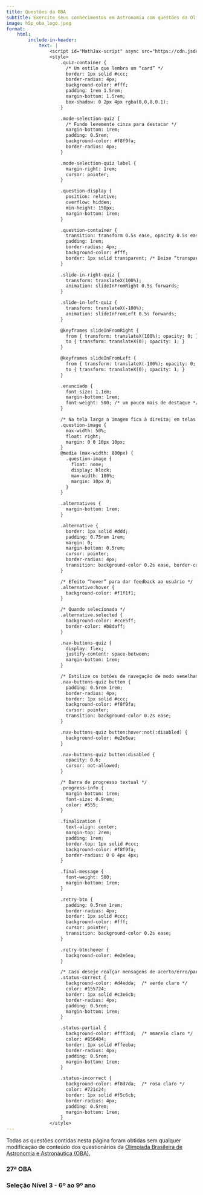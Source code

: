 ```yaml
---
title: Questões da OBA
subtitle: Exercite seus conhecimentos em Astronomia com questões da Olimpíada Brasileira de Astronomia.
image: h5p_oba_logo.jpeg
format:
    html:
        include-in-header:
            text: |
                <script id="MathJax-script" async src="https://cdn.jsdelivr.net/npm/mathjax@3/es5/tex-mml-chtml.js"></script>                                              
                <style>
                    .quiz-container {
                      /* Um estilo que lembra um “card” */
                      border: 1px solid #ccc;
                      border-radius: 4px;
                      background-color: #fff;
                      padding: 1rem 1.5rem;
                      margin-bottom: 1.5rem;
                      box-shadow: 0 2px 4px rgba(0,0,0,0.1);
                    }

                    .mode-selection-quiz {
                      /* Fundo levemente cinza para destacar */
                      margin-bottom: 1rem;
                      padding: 0.5rem;
                      background-color: #f8f9fa;
                      border-radius: 4px;
                    }

                    .mode-selection-quiz label {
                      margin-right: 1rem;
                      cursor: pointer;
                    }

                    .question-display {
                      position: relative;
                      overflow: hidden;
                      min-height: 150px;
                      margin-bottom: 1rem;
                    }

                    .question-container {
                      transition: transform 0.5s ease, opacity 0.5s ease;
                      padding: 1rem;
                      border-radius: 4px;
                      background-color: #fff;
                      border: 1px solid transparent; /* Deixe “transparent” para animar melhor */
                    }

                    .slide-in-right-quiz {
                      transform: translateX(100%);
                      animation: slideInFromRight 0.5s forwards;
                    }

                    .slide-in-left-quiz {
                      transform: translateX(-100%);
                      animation: slideInFromLeft 0.5s forwards;
                    }

                    @keyframes slideInFromRight {
                      from { transform: translateX(100%); opacity: 0; }
                      to { transform: translateX(0); opacity: 1; }
                    }

                    @keyframes slideInFromLeft {
                      from { transform: translateX(-100%); opacity: 0; }
                      to { transform: translateX(0); opacity: 1; }
                    }

                    .enunciado {
                      font-size: 1.1em;
                      margin-bottom: 1rem;
                      font-weight: 500; /* um pouco mais de destaque */
                    }

                    /* Na tela larga a imagem fica à direita; em telas estreitas, ela ocupa a largura inteira */
                    .question-image {
                      max-width: 50%;
                      float: right;
                      margin: 0 0 10px 10px;
                    }
                    @media (max-width: 800px) {
                      .question-image {
                        float: none;
                        display: block;
                        max-width: 100%;
                        margin: 10px 0;
                      }
                    }

                    .alternatives {
                      margin-bottom: 1rem;
                    }

                    .alternative {
                      border: 1px solid #ddd;
                      padding: 0.75rem 1rem;
                      margin: 0;
                      margin-bottom: 0.5rem;
                      cursor: pointer;
                      border-radius: 4px;
                      transition: background-color 0.2s ease, border-color 0.2s ease;
                    }

                    /* Efeito “hover” para dar feedback ao usuário */
                    .alternative:hover {
                      background-color: #f1f1f1;
                    }

                    /* Quando selecionada */
                    .alternative.selected {
                      background-color: #cce5ff;
                      border-color: #b8daff;
                    }

                    .nav-buttons-quiz {
                      display: flex;
                      justify-content: space-between;
                      margin-bottom: 1rem;
                    }

                    /* Estilize os botões de navegação de modo semelhante a botões “secondary” do Bootstrap */
                    .nav-buttons-quiz button {
                      padding: 0.5rem 1rem;
                      border-radius: 4px;
                      border: 1px solid #ccc;
                      background-color: #f8f9fa;
                      cursor: pointer;
                      transition: background-color 0.2s ease;
                    }

                    .nav-buttons-quiz button:hover:not(:disabled) {
                      background-color: #e2e6ea;
                    }

                    .nav-buttons-quiz button:disabled {
                      opacity: 0.6;
                      cursor: not-allowed;
                    }

                    /* Barra de progresso textual */
                    .progress-info {
                      margin-bottom: 1rem;
                      font-size: 0.9rem;
                      color: #555;
                    }

                    .finalization {
                      text-align: center;
                      margin-top: 2rem;
                      padding: 1rem;
                      border-top: 1px solid #ccc;
                      background-color: #f8f9fa;
                      border-radius: 0 0 4px 4px;
                    }

                    .final-message {
                      font-weight: 500;
                      margin-bottom: 1rem;
                    }

                    .retry-btn {
                      padding: 0.5rem 1rem;
                      border-radius: 4px;
                      border: 1px solid #ccc;
                      background-color: #fff;
                      cursor: pointer;
                      transition: background-color 0.2s ease;
                    }

                    .retry-btn:hover {
                      background-color: #e2e6ea;
                    }

                    /* Caso deseje realçar mensagens de acerto/erro/partial usando classes no statusDiv */
                    .status-correct {
                      background-color: #d4edda;  /* verde claro */
                      color: #155724;
                      border: 1px solid #c3e6cb;
                      border-radius: 4px;
                      padding: 0.5rem;
                      margin-bottom: 1rem;
                    }

                    .status-partial {
                      background-color: #fff3cd;  /* amarelo claro */
                      color: #856404;
                      border: 1px solid #ffeeba;
                      border-radius: 4px;
                      padding: 0.5rem;
                      margin-bottom: 1rem;
                    }

                    .status-incorrect {
                      background-color: #f8d7da;  /* rosa claro */
                      color: #721c24;
                      border: 1px solid #f5c6cb;
                      border-radius: 4px;
                      padding: 0.5rem;
                      margin-bottom: 1rem;
                    }
                </style>
---
```


Todas as questões contidas nesta página foram obtidas sem qualquer modificação de conteúdo dos questionários da [Olimpíada Brasileira de Astronomia e Astronáutica (OBA).](http://www.oba.org.br/site/?p=conteudo&idcat=9&pag=conteudo)

```{=html}
  
  <div id="quizzes"></div>

  <script>
        /* 
      A função gen_questionario recebe o caminho do arquivo de questões e o título do questionário.
      Cada questionário é gerado dentro de um <details> (colapsável) e opera de forma independente.
    */
    function gen_questionario(arquivoQuestoes, titulo, id = false) {
      // Cria o container colapsável usando <details>
      var details = document.createElement("details");
      details.style.marginBottom = "20px";
      var summary = document.createElement("summary");
      summary.textContent = titulo;
      summary.style.cursor = "pointer";
      details.appendChild(summary);
      
      var container = document.createElement("div");
      container.className = "quiz-container";
      details.appendChild(container);
           
      if (!id) {
        document.getElementById("quizzes").appendChild(details);
      }
      else {
        document.getElementById(id).appendChild(details);
      }
      
      // Variáveis do questionário
      var questions = [];
      var currentQuestionIndex = 0;
      var questionStates = [];
      var mode = "sequential"; // ou "random"
      var quizStarted = false;
      
      // Opções de visualização
      var modeDiv = document.createElement("div");
      modeDiv.className = "mode-selection-quiz";
      modeDiv.innerHTML = `
        <label><input type="radio" name="mode_${titulo}" value="sequential" checked> Modo sequencial</label>
        <label style="margin-left:20px;"><input type="radio" name="mode_${titulo}" value="random"> Modo aleatório</label>
      `;
      container.appendChild(modeDiv);
      
      var modeInputs = modeDiv.querySelectorAll(`input[name="mode_${titulo}"]`);
      modeInputs.forEach(input => {
        input.addEventListener("change", function() {
          if (quizStarted) {
            if (!confirm("O questionário será reinicializado e tudo que foi feito até então será apagado. Deseja continuar?")) {
              modeInputs.forEach(inp => {
                if (inp.value === mode) inp.checked = true;
              });
              return;
            }
            resetQuiz();
          }
          mode = this.value;
          if (mode === "random") {
            questions = shuffleArray(questions);
          } else {
            questions = questions.sort((a, b) => a.originalIndex - b.originalIndex);
          }
          resetQuiz();
        });
      });
      
      var questionDisplay = document.createElement("div");
      questionDisplay.className = "question-display";
      container.appendChild(questionDisplay);
      
      var progressInfo = document.createElement("div");
      progressInfo.className = "progress-info";
      container.appendChild(progressInfo);
      
      var navDiv = document.createElement("div");
      navDiv.className = "nav-buttons-quiz";
      navDiv.innerHTML = `
        <button class="prev-btn" disabled>Anterior</button>
        <button class="verify-btn" disabled>Verificar</button>
        <button class="next-btn" disabled>Próxima</button>
      `;
      container.appendChild(navDiv);
      
      var showCorrectBtn = document.createElement("button");
      showCorrectBtn.className = "show-correct-btn";
      showCorrectBtn.textContent = "Mostrar Alternativas Corretas";
      showCorrectBtn.disabled = true;
      container.appendChild(showCorrectBtn);
      
      var finalDiv = document.createElement("div");
      finalDiv.className = "finalization";
      finalDiv.style.display = "none";
      finalDiv.innerHTML = `
        <div class="final-message"></div>
        <button class="retry-btn">Tentar novamente</button>
      `;
      container.appendChild(finalDiv);
      
      // Carrega e parseia o arquivo de questões
      fetch(arquivoQuestoes)
        .then(response => response.text())
        .then(text => {
          questions = parseQuestions(text);
          questions.forEach((q, idx) => { q.originalIndex = idx; });
          // Inicializa os estados usando um objeto para armazenar a seleção por alternativa (id)
          // Ao inicializar o estado de cada questão (na função que faz o reset):
          questionStates = questions.map(q => {
            var sel = {};
            q.alternatives.forEach(alt => { sel[alt.id] = false; });
            return { selected: sel, verified: false, score: 0, correctShown: false, order: null };
          });
          if (mode === "random") questions = shuffleArray(questions);
          quizStarted = false;
          currentQuestionIndex = 0;
          renderQuestion();
          updateProgress();
        });
      
      // Parse do arquivo de questões – agora atribuindo um id para cada alternativa
      function parseQuestions(text) {
        var qs = [];
        // Separa cada questão (delimitada por ---)
        var parts = text.split('---').map(s => s.trim()).filter(s => s.length > 0);
        parts.forEach(part => {
          var lines = part.split('\n').map(l => l.trim()).filter(l => l.length > 0);
          var q = { alternatives: [] };
          // Itera sobre as linhas usando um índice para permitir pulos
          for (var i = 0; i < lines.length; i++) {
            var line = lines[i];
            if (line.startsWith("tipo:")) {
              q.tipo = line.substring(5).trim();
            } else if (line.startsWith("fig:")) {
              q.fig = line.substring(4).trim();
            } else if (line.startsWith("enunciado:")) {
              // Começa a extrair o enunciado
              var enunciado = "<p>" + line.substring(10).trim() + "</p>";
              // Enquanto as próximas linhas não iniciem com "-" (alternativas) nem com outros campos
              i++;
              while (i < lines.length &&
                    !lines[i].startsWith("-") &&
                    !lines[i].startsWith("pontuacao:") &&
                    !lines[i].startsWith("tipo:") &&
                    !lines[i].startsWith("fig:")) {
                //enunciado += "\n" + lines[i];
                enunciado += "<p>" + lines[i] + "</p>";
                i++;
              }
              // Converte as quebras de linha em <br> para renderização correta em HTML
              //q.enunciado = enunciado.replace(/\n/g, "<br><br>");
              q.enunciado = enunciado
              i--; // retrocede para reprocessar a linha que quebrou o loop
            } else if (line.startsWith("pontuacao:")) {
              var scoringStr = line.substring(11).trim();
              q.scoring = [];
              var regex = /\[([X0]+),([\d.]+)\]/g;
              var match;
              while ((match = regex.exec(scoringStr)) !== null) {
                q.scoring.push({ pattern: match[1], score: parseFloat(match[2]) });
              }
            } else if (line.startsWith("-")) {
              // Trata as alternativas – em singlechoice, se iniciar com "X" indica a correta
              var altText = line.substring(1).trim();
              var isCorrect = false;
              if (q.tipo === "singlechoice" && altText.startsWith("X")) {
                isCorrect = true;
                altText = altText.substring(1).trim();
              }
              // Atribui um id com base no número atual de alternativas
              q.alternatives.push({ id: q.alternatives.length, text: altText, isCorrect: isCorrect });
            }
          }
          qs.push(q);
        });
        return qs;
      }


      
      // Função auxiliar para embaralhar um array
      function shuffleArray(array) {
        let arr = array.slice();
        for (let i = arr.length - 1; i > 0; i--) {
          const j = Math.floor(Math.random() * (i + 1));
          [arr[i], arr[j]] = [arr[j], arr[i]];
        }
        return arr;
      }
      
      // Renderiza a questão atual, embaralhando as alternativas sempre
      function renderQuestion(direction) {
        var q = questions[currentQuestionIndex];
        var state = questionStates[currentQuestionIndex];
        questionDisplay.innerHTML = "";
        var qContainer = document.createElement("div");
        qContainer.className = "question-container";
        if (direction === "next") {
          qContainer.classList.add("slide-in-right-quiz");
        } else if (direction === "prev") {
          qContainer.classList.add("slide-in-left-quiz");
        }
        // Exibe o enunciado
        var enunciadoDiv = document.createElement("div");
        enunciadoDiv.className = "enunciado";
        enunciadoDiv.innerHTML = q.enunciado;
        qContainer.appendChild(enunciadoDiv);
        // Imagem, se houver
        if (q.fig) {
          var img = document.createElement("img");
          img.src = q.fig;
          img.alt = "Figura da questão";
          img.className = "question-image";
          qContainer.appendChild(img);
        }
        // Status (se já verificada)
        var statusDiv = document.createElement("div");
        statusDiv.className = "status";
        if (state.verified) {
          if (state.score === 1) {
            statusDiv.textContent = "Parabéns, você acertou esta questão!";
            statusDiv.classList.add("status-correct");
          } else if (state.score > 0) {
            statusDiv.textContent = "Quase, você obteve " + state.score + " pontos nesta questão.";
            statusDiv.classList.add("status-partial");
          } else {
            statusDiv.textContent = "Resposta errada: 0 pontos nesta questão.";
            statusDiv.classList.add("status-incorrect");
          }
        }
        qContainer.appendChild(statusDiv);
        
        // Aqui verificamos se já existe uma ordem definida para essa questão;
        // se não, embaralhamos uma vez e salvamos no estado.
        if (!state.order) {
          state.order = shuffleArray(q.alternatives.slice());
        }
        var alternativesOrder = state.order;
        
        // Renderiza as alternativas conforme a ordem armazenada
        var alternativesDiv = document.createElement("div");
        alternativesDiv.className = "alternatives";
        alternativesOrder.forEach(alt => {
          var altDiv = document.createElement("div");
          altDiv.className = "alternative";
          altDiv.textContent = alt.text;
          if (state.selected[alt.id]) altDiv.classList.add("selected");
          if (!state.verified) {
            altDiv.addEventListener("click", function() {
              handleAlternativeClick(alt.id);
            });
          }
          alternativesDiv.appendChild(altDiv);
        });
        qContainer.appendChild(alternativesDiv);
        
        // Altera a cor de fundo se a questão já foi verificada
        if (state.verified) {
          if (state.score === 1) {
            qContainer.style.backgroundColor = "#d4edda";
          } else if (state.score > 0) {
            qContainer.style.backgroundColor = "#fff3cd";
          } else {
            qContainer.style.backgroundColor = "#f8d7da";
          }
        }
        questionDisplay.appendChild(qContainer);
        updateNavButtons();
        updateVerifyButton();
        if (state.verified && !state.correctShown) {
          showCorrectBtn.disabled = false;
        } else {
          showCorrectBtn.disabled = true;
        }
        MathJax.typeset(); // Reprocessa as equações
      }

      
      // Trata clique na alternativa – agora passando o id da alternativa
      function handleAlternativeClick(altId) {
        var q = questions[currentQuestionIndex];
        var state = questionStates[currentQuestionIndex];
        if (state.verified) return;
        if (q.tipo === "singlechoice") {
          Object.keys(state.selected).forEach(key => {
            state.selected[key] = (parseInt(key) === altId);
          });
        } else {
          state.selected[altId] = !state.selected[altId];
        }
        quizStarted = true;
        renderQuestion();
        updateVerifyButton();
      }
      
      function updateVerifyButton() {
        var state = questionStates[currentQuestionIndex];
        var verifyBtn = navDiv.querySelector(".verify-btn");
        // Se alguma alternativa estiver selecionada, habilita o botão
        if (!state.verified && Object.values(state.selected).some(s => s)) {
          verifyBtn.disabled = false;
        } else {
          verifyBtn.disabled = true;
        }
      }
      
      function updateNavButtons() {
        var prevBtn = navDiv.querySelector(".prev-btn");
        var nextBtn = navDiv.querySelector(".next-btn");
        prevBtn.disabled = (currentQuestionIndex === 0);
        nextBtn.disabled = (currentQuestionIndex === questions.length - 1);
      }
      
      // Atualiza as barras de progresso e os textos
      function updateProgress() {
        var evaluatedCount = questionStates.filter(s => s.verified).length;
        var totalQuestions = questions.length;
        var totalScore = questionStates.reduce((sum, s) => sum + s.score, 0);
        progressInfo.innerHTML = `
          <div>
            Questão ${currentQuestionIndex + 1} de ${totalQuestions}.
            <br>
            <progress value="${currentQuestionIndex + 1}" max="${totalQuestions}" style="width: 100%;"></progress>
          </div>
          <div style="margin-top: 1rem;">
            ${evaluatedCount} de ${totalQuestions} questões avaliadas.
            <br>
            <progress value="${evaluatedCount}" max="${totalQuestions}" style="width: 100%;"></progress>
          </div>
          <div style="margin-top: 1rem;">
            Pontuação: ${totalScore.toFixed(1)} de ${totalQuestions}.
            <br>
            <progress value="${totalScore}" max="${totalQuestions}" style="width: 100%;"></progress>
          </div>
        `;
        if (evaluatedCount === totalQuestions) {
          finalDiv.style.display = "block";
          var percentage = (totalScore / totalQuestions) * 100;
          var finalMsg = "";
          if (totalScore === totalQuestions) {
            finalMsg = "Parabéns, você acertou tudo!";
          } else if (percentage >= 50) {
            finalMsg = percentage.toFixed(0) + "% de acerto. Está quase. Continue estudando.";
          } else {
            finalMsg = percentage.toFixed(0) + "% de acerto. Continue estudando.";
          }
          finalDiv.querySelector(".final-message").textContent = finalMsg;
        } else {
          finalDiv.style.display = "none";
        }
      }
      
      navDiv.querySelector(".prev-btn").addEventListener("click", function() {
        if (currentQuestionIndex > 0) {
          currentQuestionIndex--;
          renderQuestion("prev");
          updateProgress();
        }
      });
      navDiv.querySelector(".next-btn").addEventListener("click", function() {
        if (currentQuestionIndex < questions.length - 1) {
          currentQuestionIndex++;
          renderQuestion("next");
          updateProgress();
        }
      });
      
      navDiv.querySelector(".verify-btn").addEventListener("click", function() {
        var state = questionStates[currentQuestionIndex];
        if (state.verified) return;
        var q = questions[currentQuestionIndex];
        // Monta o padrão na ordem original (ordenada pelo id)
        var sortedAlternatives = q.alternatives.slice().sort((a, b) => a.id - b.id);
        var userPattern = sortedAlternatives.map(alt => state.selected[alt.id] ? "X" : "0").join("");
        var score = 0;
        if (q.tipo === "singlechoice") {
          // Encontra o id selecionado e compara com a alternativa correta
          var selectedId = Object.keys(state.selected).find(key => state.selected[key]);
          var altObj = q.alternatives.find(alt => alt.id == selectedId);
          if (altObj && altObj.isCorrect) score = 1;
        } else {
          if (q.scoring && q.scoring.length > 0) {
            q.scoring.forEach(rule => {
              if (rule.pattern === userPattern) {
                score = Math.max(score, rule.score);
              }
            });
          }
        }
        state.verified = true;
        state.score = score;
        renderQuestion();
        updateProgress();
      });
      
      showCorrectBtn.addEventListener("click", function() {
        var state = questionStates[currentQuestionIndex];
        if (!state.verified || state.correctShown) return;
        var q = questions[currentQuestionIndex];
        var alternativesDiv = questionDisplay.querySelector(".alternatives");
        
        if (q.tipo === "singlechoice") {
          // Itera sobre a ordem embaralhada armazenada no estado.
          Array.from(alternativesDiv.children).forEach((altDiv, idx) => {
            var altObj = state.order[idx];
            if (altObj.isCorrect) {
              altDiv.style.color = "green";
            }
          });
        } else {
          // Para multichoice, encontramos a regra de pontuação que concede 1 ponto.
          var correctPattern = null;
          if (q.scoring) {
            var fullRule = q.scoring.find(rule => rule.score === 1);
            if (fullRule) {
              correctPattern = fullRule.pattern;
            }
          }
          if (correctPattern) {
            // Obtém a ordem original das alternativas (ordenadas pelo id)
            var sortedAlts = q.alternatives.slice().sort((a, b) => a.id - b.id);
            // Para cada alternativa exibida na ordem embaralhada, buscamos sua posição original.
            Array.from(alternativesDiv.children).forEach((altDiv, idx) => {
              var displayedAlt = state.order[idx];
              // Encontra o índice original da alternativa
              var originalIndex = sortedAlts.findIndex(a => a.id === displayedAlt.id);
              if (originalIndex !== -1 && correctPattern[originalIndex] === "X") {
                altDiv.style.color = "green";
              }
            });
          }
        }
        
        state.correctShown = true;
        showCorrectBtn.disabled = true;
      });

      
      finalDiv.querySelector(".retry-btn").addEventListener("click", function() {
        resetQuiz();
      });
      
      function resetQuiz() {
        quizStarted = false;
        currentQuestionIndex = 0;
        questionStates = questions.map(q => {
          var sel = {};
          q.alternatives.forEach(alt => { sel[alt.id] = false; });
          return { selected: sel, verified: false, score: 0, correctShown: false };
        });
        renderQuestion();
        updateProgress();        
      }
    }
    
    //gen_questionario("/h5p/questionario1.txt", "27ª OBA - Nível 1");    
  </script>
```

### 27ª OBA

```{=html}
<div id="oba27a"></div>
<script>  
  gen_questionario("/oba/27OBA-Nivel1/27OBA-Nivel1.txt", "27ª OBA - Nível 1", "oba27a");    
  gen_questionario("/oba/27OBA-Nivel2/27OBA-Nivel2.txt", "27ª OBA - Nível 2", "oba27a");    
  gen_questionario("/oba/27OBA-Nivel3/27OBA-Nivel3.txt", "27ª OBA - Nível 3", "oba27a");    
  gen_questionario("/oba/27OBA-Nivel4/27OBA-Nivel4.txt", "27ª OBA - Nível 4", "oba27a");    
</script>
```

### Seleção Nível 3 - 6º ao 9º ano

```{=html}
<div id="nivel3-selecao"></div>
<script>  
  gen_questionario("/oba/Nivel3/TerraLua.txt", "Nível 3 - Terra e Lua", "nivel3-selecao");    
  gen_questionario("/oba/Nivel3/SSCorposCelestes.txt", "Nível 3 - Sistema Solar e Corpos Celestes", "nivel3-selecao");    
  gen_questionario("/oba/Nivel3/GravitacaoFenomenos.txt", "Nível 3 - Gravitação e Fenômenos Físicos e Químicos", "nivel3-selecao");      
</script>
```